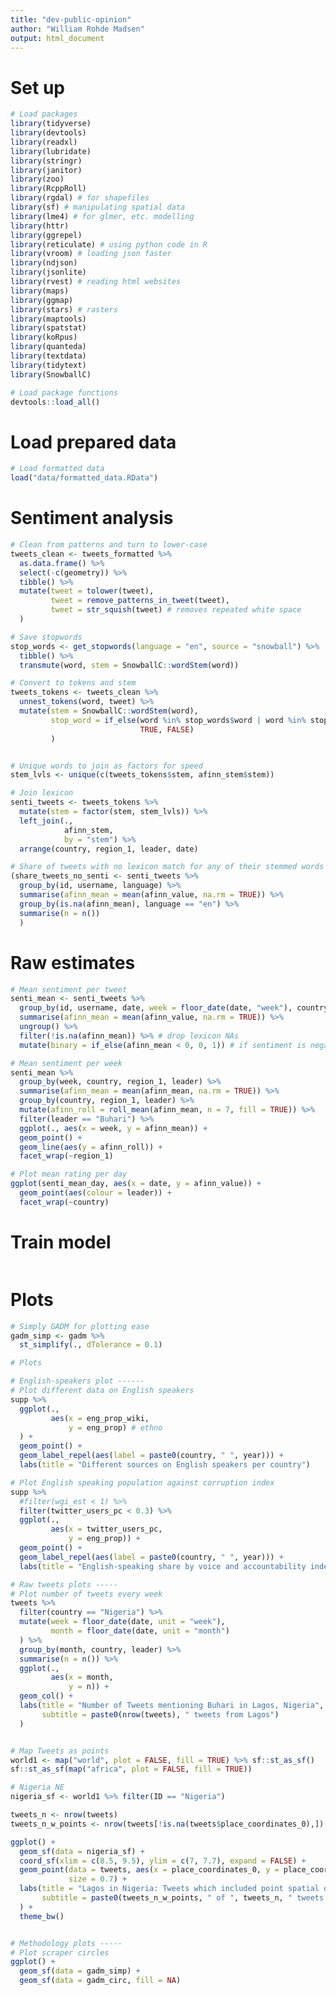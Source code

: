 ```yaml
---
title: "dev-public-opinion"
author: "William Rohde Madsen"
output: html_document
---
```


# Set up
```r
# Load packages
library(tidyverse)
library(devtools)
library(readxl)
library(lubridate)
library(stringr)
library(janitor)
library(zoo)
library(RcppRoll)
library(rgdal) # for shapefiles
library(sf) # manipulating spatial data
library(lme4) # for glmer, etc. modelling
library(httr)
library(ggrepel)
library(reticulate) # using python code in R
library(vroom) # loading json faster
library(ndjson)
library(jsonlite)
library(rvest) # reading html websites
library(maps)
library(ggmap)
library(stars) # rasters
library(maptools)
library(spatstat)
library(koRpus)
library(quanteda)
library(textdata)
library(tidytext)
library(SnowballC)

# Load package functions
devtools::load_all()

```

# Load prepared data
```r
# Load formatted data
load("data/formatted_data.RData")

```

# Sentiment analysis
```r
# Clean from patterns and turn to lower-case
tweets_clean <- tweets_formatted %>%
  as.data.frame() %>%
  select(-c(geometry)) %>%
  tibble() %>%
  mutate(tweet = tolower(tweet),
         tweet = remove_patterns_in_tweet(tweet),
         tweet = str_squish(tweet) # removes repeated white space
  )

# Save stopwords
stop_words <- get_stopwords(language = "en", source = "snowball") %>%
  tibble() %>%
  transmute(word, stem = SnowballC::wordStem(word))

# Convert to tokens and stem
tweets_tokens <- tweets_clean %>%
  unnest_tokens(word, tweet) %>%
  mutate(stem = SnowballC::wordStem(word),
         stop_word = if_else(word %in% stop_words$word | word %in% stop_words$stem,
                             TRUE, FALSE)
         )



```

```r
# Unique words to join as factors for speed
stem_lvls <- unique(c(tweets_tokens$stem, afinn_stem$stem))

# Join lexicon
senti_tweets <- tweets_tokens %>%
  mutate(stem = factor(stem, stem_lvls)) %>%
  left_join(.,
            afinn_stem,
            by = "stem") %>%
  arrange(country, region_1, leader, date)

# Share of tweets with no lexicon match for any of their stemmed words
(share_tweets_no_senti <- senti_tweets %>%
  group_by(id, username, language) %>%
  summarise(afinn_mean = mean(afinn_value, na.rm = TRUE)) %>%
  group_by(is.na(afinn_mean), language == "en") %>%
  summarise(n = n())
  )

```

# Raw estimates
```r
# Mean sentiment per tweet
senti_mean <- senti_tweets %>%
  group_by(id, username, date, week = floor_date(date, "week"), country, region_1, leader) %>%
  summarise(afinn_mean = mean(afinn_value, na.rm = TRUE)) %>%
  ungroup() %>%
  filter(!is.na(afinn_mean)) %>% # drop lexicon NAs
  mutate(binary = if_else(afinn_mean < 0, 0, 1)) # if sentiment is negative, binary is 0

# Mean sentiment per week
senti_mean %>%
  group_by(week, country, region_1, leader) %>%
  summarise(afinn_mean = mean(afinn_mean, na.rm = TRUE)) %>%
  group_by(country, region_1, leader) %>%
  mutate(afinn_roll = roll_mean(afinn_mean, n = 7, fill = TRUE)) %>%
  filter(leader == "Buhari") %>%
  ggplot(., aes(x = week, y = afinn_mean)) +
  geom_point() +
  geom_line(aes(y = afinn_roll)) +
  facet_wrap(~region_1)

# Plot mean rating per day
ggplot(senti_mean_day, aes(x = date, y = afinn_value)) +
  geom_point(aes(colour = leader)) +
  facet_wrap(~country)


```



# Train model
```r

```


# Plots
```r
# Simply GADM for plotting ease
gadm_simp <- gadm %>%
  st_simplify(., dTolerance = 0.1)

# Plots

# English-speakers plot ------
# Plot different data on English speakers
supp %>%
  ggplot(.,
         aes(x = eng_prop_wiki,
             y = eng_prop) # ethno
  ) +
  geom_point() +
  geom_label_repel(aes(label = paste0(country, " ", year))) +
  labs(title = "Different sources on English speakers per country")

# Plot English speaking population against corruption index
supp %>%
  #filter(wgi_est < 1) %>%
  filter(twitter_users_pc < 0.3) %>%
  ggplot(.,
         aes(x = twitter_users_pc,
             y = eng_prop)) +
  geom_point() +
  geom_label_repel(aes(label = paste0(country, " ", year))) +
  labs(title = "English-speaking share by voice and accountability index")

# Raw tweets plots -----
# Plot number of tweets every week
tweets %>%
  filter(country == "Nigeria") %>%
  mutate(week = floor_date(date, unit = "week"),
         month = floor_date(date, unit = "month")
  ) %>%
  group_by(month, country, leader) %>%
  summarise(n = n()) %>%
  ggplot(.,
         aes(x = month,
             y = n)) +
  geom_col() +
  labs(title = "Number of Tweets mentioning Buhari in Lagos, Nigeria",
       subtitle = paste0(nrow(tweets), " tweets from Lagos")
  ) 


# Map Tweets as points
world1 <- map("world", plot = FALSE, fill = TRUE) %>% sf::st_as_sf()
sf::st_as_sf(map("africa", plot = FALSE, fill = TRUE))

# Nigeria NE
nigeria_sf <- world1 %>% filter(ID == "Nigeria")

tweets_n <- nrow(tweets)
tweets_n_w_points <- nrow(tweets[!is.na(tweets$place_coordinates_0),])

ggplot() +
  geom_sf(data = nigeria_sf) +
  coord_sf(xlim = c(8.5, 9.5), ylim = c(7, 7.7), expand = FALSE) +
  geom_point(data = tweets, aes(x = place_coordinates_0, y = place_coordinates_1),
             size = 0.7) +
  labs(title = "Lagos in Nigeria: Tweets which included point spatial data",
       subtitle = paste0(tweets_n_w_points, " of ", tweets_n, " tweets include spatial data")
  ) +
  theme_bw()


# Methodology plots -----
# Plot scraper circles
ggplot() +
  geom_sf(data = gadm_simp) +
  geom_sf(data = gadm_circ, fill = NA)


```

